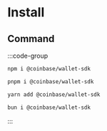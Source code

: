 # Install

## Command 
:::code-group

```bash [npm]
npm i @coinbase/wallet-sdk
```

```bash [pnpm]
pnpm i @coinbase/wallet-sdk
```

```bash [yarn]
yarn add @coinbase/wallet-sdk
```

```bash [bun]
bun i @coinbase/wallet-sdk
```
:::
